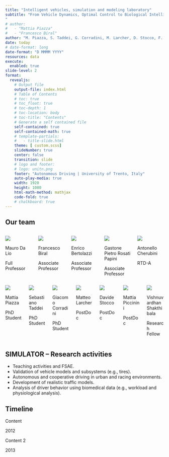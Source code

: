 ```yaml
---
title: "Intelligent vehicles, simulation and modeling laboratory"
subtitle: "From Vehicle Dynamics, Optimal Control to Biological Intelligence for automatic and semi-autonomous driving
"
# author: 
#   - "Mattia Piazza"
#   - "Francesco Biral"
author: "M. Piazza, S. Taddei, G. Corradini, M. Larcher, D. Stocco, F. Biral"
date: today
# date-format: long
date-format: "D MMMM YYYY"
resources: data
execute: 
  enabled: true
slide-level: 2
format:
  revealjs: 
    # Output file
    output-file: index.html
    # Table of Contents
    # toc: true
    # toc_float: true
    # toc-depth: 1
    # toc-location: body
    # toc-title: "Contents"
    # Generate a self contained file
    self-contained: true
    self-contained-math: true
    # template-partials:
    #   - title-slide.html
    theme: [ custom.scss]
    slideNumber: true
    center: false 
    transition: slide
    # logo and footer: 
    # logo: unitn.png
    footer: "Autonomous Driving | University of Trento, Italy"
    auto-play-media: true
    width: 1920
    height: 1080
    html-math-method: mathjax
    code-fold: true
    # chalkboard: true
---
```


## Our team

:::{.columns}
::::{.column width="20%"}
:::{.team-entry}
![](./data/people/mauro_da_lio.jpg)

:::{.name}
Mauro Da Lio
:::
Full Professor
:::
::::

::::{.column width="20%"}
:::{.team-entry}
![](./data/people/francesco_biral.jpg)

:::{.name}
Francesco Biral
:::
Associate Professor
:::
::::


::::{.column width="20%"}
:::{.team-entry}
![](./data/people/enrico_bertolazzi.jpg)

:::{.name}
Enrico Bertolazzi
:::
Associate Professor
:::
::::

::::{.column width="20%"}
:::{.team-entry}
![](./data/people/gastone_rosati.jpg)

:::{.name}
Gastone Pietro Rosati Papini
:::
Associate Professor
:::
::::

::::{.column width="20%"}
:::{.team-entry}
![](./data/people/antonello_cherubini.jpg)

:::{.name}
Antonello Cherubini
:::
RTD-A
:::
:::: 

:::

<!-- create a line orizontal to separate -->

:::{.columns}

::::{.column width="14%"}
:::{.team-entry}
![](./data/people/mattia_piazza.jpeg)

:::{.name}
Mattia Piazza
:::
PhD Student
:::
::::

::::{.column width="14%"}
:::{.team-entry}
![](./data/people/sebastiano_taddei.jpg)

:::{.name}
Sebastiano Taddei
:::
PhD Student
:::
::::

::::{.column width="14%"}
:::{.team-entry}
![](./data/people/giacomo_corradini.jpg)

:::{.name}
Giacomo Corradini
:::
PhD Student
:::
::::

::::{.column width="14%"}
:::{.team-entry}
![](./data/people/matteo_larcher.jpg)

:::{.name}
Matteo Larcher
:::
PostDoc
:::
::::

::::{.column width="14%"}
:::{.team-entry}
![](./data/people/davide_stocco.jpg)

:::{.name}
Davide Stocco
:::
PostDoc
:::
::::

::::{.column width="14%"}
:::{.team-entry}
![](./data/people/mattia_piccinini.jpg)

:::{.name}
Mattia Piccinini
:::
PostDoc
:::
::::

::::{.column width="14%"}
:::{.team-entry}
![](./data/people/vishnuvardhan_shakthibala.jpg)

:::{.name}
Vishnuvardhan Shakthibala
:::
Research Fellow
:::
::::

:::





## SIMULATOR – Research activities

- Teaching activities and FSAE.
- Validation of vehicle models and subsystems (e.g., tires).
- Autonomous and cooperative driving in urban and racing environments.
- Development of realistic traffic models.
- Analysis of driver behavior using biomedical data (e.g., workload and physiological analysis).



## Timeline



:::{.timeline}

:::{.item style="width: 20%"}
:::{.text}
Content
:::

:::{.arrow style="background-color: var(--primary-color);"}
2012 
:::

:::

:::{.item style="width: 20%"}
:::{.text}
Content 2
:::

:::{.arrow style="background-color: var(--secondary-color);"}
2013 
:::

:::


::: 
<!-- timeline end -->


